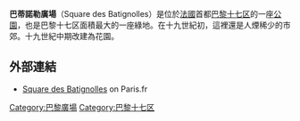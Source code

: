 '''巴蒂諾勒廣場'''（Square des Batignolles）是位於[[法國|法國]]首都[[巴黎十七区|巴黎十七区]]的一座[[公園|公園]]，也是巴黎十七区面積最大的一座綠地。在十九世紀初，這裡還是人煙稀少的市郊。十九世紀中期改建為花園。
== 外部連結 ==
{{Commons}}
*[http://www.paris.fr/portail/Parcs/Portal.lut?page=equipment&template=equipment.template.popup&document_equipment_id=1761 Square des Batignolles] {{Wayback|url=http://www.paris.fr/portail/Parcs/Portal.lut?page=equipment&template=equipment.template.popup&document_equipment_id=1761 |date=20080421064152 }} on Paris.fr
[[Category:巴黎廣場|Category:巴黎廣場]]
[[Category:巴黎十七区|Category:巴黎十七区]]